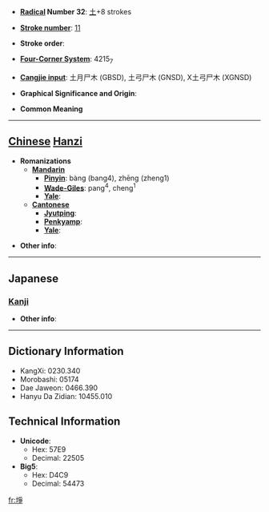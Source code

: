 * '''[[Wiktionary:Chinese radical index| Radical]] Number 32''': [[Wiktionary:Chinese radical index 土|土]]+8 strokes

* '''[[Wiktionary:Chinese total strokes index|Stroke number]]''': [[Wiktionary:Chinese total strokes index 11|11]]

* '''Stroke order''': 

* '''[[Wiktionary:Chinese four corner index|Four-Corner System]]''': 4215<sub>7</sub>

* '''[[Wiktionary:Chinese Cangjie index|Cangjie input]]''': 土月尸木 (GBSD), 土弓尸木 (GNSD), X土弓尸木 (XGNSD)

* '''Graphical Significance and Origin''': 

* '''Common Meaning'''

----

== [[Chinese]] [[Hanzi]] ==

* '''Romanizations'''
** '''[[Mandarin]]'''
*** '''[[Pinyin]]''': bàng (bang4), zhēng (zheng1)
*** '''[[Wade-Giles]]''': pang<sup>4</sup>, cheng<sup>1</sup>
*** '''[[Yale]]''': 
** '''[[Cantonese]]'''
*** '''[[Jyutping]]''':
*** '''[[Penkyamp]]''': 
*** '''[[Yale]]''': 

* '''Other info''': 

----

==Japanese==
===[[Kanji]]===
{{kanji|on readings=[[さう]] (sau), [[しょう]] (shō)|kun readings=[[たがやす]] (tagayasu)}}

* '''Other info''':  

----

== Dictionary Information ==

* KangXi: 0230.340
* Morobashi: 05174
* Dae Jaweon: 0466.390
* Hanyu Da Zidian: 10455.010

== Technical Information ==

* '''Unicode''':
** Hex: 57E9
** Decimal: 22505
* '''Big5''':
** Hex: D4C9
** Decimal: 54473

[[fr:埩]]